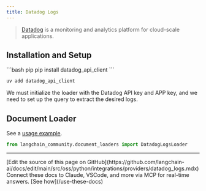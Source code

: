 ```yaml
---
title: Datadog Logs
---
```


>[Datadog](https://www.datadoghq.com/) is a monitoring and analytics platform for cloud-scale applications.

## Installation and Setup

<CodeGroup>
```bash pip
pip install datadog_api_client
```

```bash uv
uv add datadog_api_client
```
</CodeGroup>

We must initialize the loader with the Datadog API key and APP key, and we need to set up the query to extract the desired logs.

## Document Loader

See a [usage example](/oss/python/integrations/document_loaders/datadog_logs).

```python
from langchain_community.document_loaders import DatadogLogsLoader
```

---

<Callout icon="pen-to-square" iconType="regular">
    [Edit the source of this page on GitHub](https://github.com/langchain-ai/docs/edit/main/src/oss/python/integrations/providers/datadog_logs.mdx)
</Callout>
<Tip icon="terminal" iconType="regular">
    Connect these docs to Claude, VSCode, and more via MCP for    real-time answers. [See how](/use-these-docs)
</Tip>
